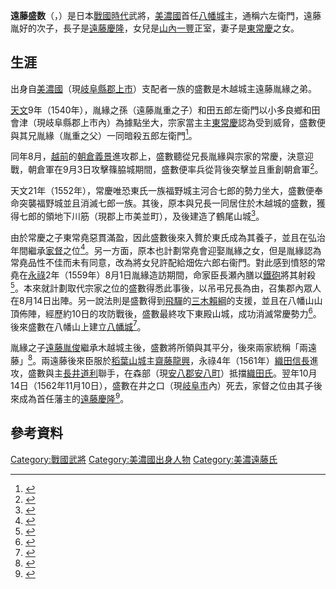 {{日本武士
|名稱= 遠藤 盛數
|圖片名稱= 
|圖片大小= 
|圖片說明= 
|時代= [[戰國時代_(日本)|戰國時代]]
|出生日期= 
|出生地點= 
|逝世日期= [[永祿|永祿]]5年10月14日（1562年11月10日）
|逝世地點= [[美濃國|美濃國]]井之口（現[[岐阜縣|岐阜縣]][[岐阜市|岐阜市]]內）
|假名= {{lang|ja|えんどう もりかず}}
|羅馬字=Endō Morikazu
|幼名= 
|改名= 
|别名= 六左衛門
|諡号= 
|神号= 
|戒名= 
|洗禮名= 
|墓所=  
|朝廷官位= 
|幕府職位= 
|主君= [[齋藤義龍|齋藤義龍]]（[[齋藤龍興|齋藤龍興]]）
|藩= 
|氏族= {{Link-ja|遠藤氏|遠藤氏|美濃遠藤氏}}
|父母= 父：遠藤胤好
|養父= [[東常慶|東常慶]]（[[婿養子|婿養子]]）
|養母= 
|兄弟= 遠藤胤緣
|姐妹= 
|正室= [[東常慶|東常慶]]之女
|側室= 
|嗣子= [[遠藤慶隆|遠藤慶隆]]<br>遠藤慶胤<br>遠藤慶直
|嗣女= {{Link-ja|見性院 (山內一豐室)|見性院 (山内一豊室)|見性院}}（[[山內一豐|山內一豐]]正室）
|養子= 
|養女= 
}}
'''遠藤盛数'''（{{jpn|j=遠藤盛数|hg=えんどう もりかず|rm=Endō Morikazu}}，{{bd|||1562年|11月10日|catIdx=Endō Morikazu}}）是日本[[戰國時代_(日本)|戰國時代]]武將，[[美濃國|美濃國]]首任[[郡上八幡城|八幡城]]主，通稱六左衛門，遠藤胤好的次子，長子是[[遠藤慶隆|遠藤慶隆]]，女兒是[[山內一豐|山內一豐]]正室{{Link-ja|見性院 (山內一豐室)|見性院 (山内一豊室)|見性院}}，妻子是[[東常慶|東常慶]]之女。

== 生涯 ==
出身自[[美濃國|美濃國]]{{Link-ja|郡上郡|郡上郡}}（現[[岐阜縣|岐阜縣]][[郡上市|郡上市]]）支配者{{Link-ja|東氏|東氏}}一族的盛數是木越城主遠藤胤緣之弟。

[[天文_(後奈良天皇)|天文]]9年（1540年），胤緣之孫（遠藤胤重之子）和田五郎左衛門以小多良鄉和田會津（現岐阜縣郡上市內）為據點坐大，宗家當主{{Link-ja|篠脇城|篠脇城}}主[[東常慶|東常慶]]認為受到威脅，盛數便與其兄胤緣（胤重之父）一同暗殺五郎左衛門<ref>{{Cite book |last= |first= |author= 太田成和|authorlink= |coauthors= |year= 1960|title= 郡上八幡町史|publisher= 八幡町役場|location= |volume= 上巻|pages= 173 - 174|chapter= 東常慶|id= |isbn= }}</ref>。

同年8月，[[越前國|越前]]的[[朝倉義景|朝倉義景]]進攻郡上，盛數聽從兄長胤緣與宗家的常慶，決意迎戰，朝倉軍在9月3日攻擊篠脇城期間，盛數便率兵從背後突擊並且重創朝倉軍<ref>{{Cite book |last= |first= |author= 太田成和|authorlink= |coauthors= |year= 1960|title= 郡上八幡町史|publisher= 八幡町役場|location= |volume= 上巻|pages= 175 - 177|chapter= 朝倉勢の郡上侵攻|id= |isbn= }}</ref>。

天文21年（1552年），常慶唯恐東氏一族福野城主河合七郎的勢力坐大，盛數便奉命突襲福野城並且消滅七郎一族。其後，原本與兄長一同居住於木越城的盛數，獲得七郎的領地下川筋（現郡上市美並町），及後建造了鶴尾山城<ref>{{Cite book |last= |first= |author= 太田成和|authorlink= |coauthors= |year= 1960|title= 郡上八幡町史|publisher= 八幡町役場|location= |volume= 上巻|pages= 178 - 179|chapter= 河合氏討伐|id= |isbn= }}</ref>。

由於常慶之子東常堯惡貫滿盈，因此盛數後來入贅於東氏成為其養子，並且在弘治年間繼承[[家督|家督]]之位<ref>{{Cite book |last= |first= |author= 金子貞二|authorlink= |coauthors= |year= 1993|title= 明宝村史|publisher= 明宝村|location= |volume= 通史編上巻|page= 233|chapter= 東氏の衰退|id= |isbn= }}</ref>。另一方面，原本也計劃常堯會迎娶胤緣之女，但是胤緣認為常堯品性不佳而未有同意，改為將女兒許配給畑佐六郎右衞門。對此感到憤怒的常堯在[[永祿|永祿]]2年（1559年）8月1日胤緣造訪{{Link-ja|東殿山城|東殿山城}}期間，命家臣長瀬內膳以[[鐵砲|鐵砲]]將其射殺<ref name="todoyama">{{Cite book |last= |first= |author= 美並村教育委員会|authorlink= |coauthors= |year= 1981|title= 美並村史|publisher= 美並村|location= |volume= 通史編上巻|pages= 201 - 203|chapter= 東殿山の戦い|id= |isbn= }}</ref>。本來就計劃取代宗家之位的盛數得悉此事後，以吊弔兄長為由，召集郡內眾人在8月14日出陣。另一說法則是盛數得到[[飛驒國|飛驒]]的[[姊小路良賴|三木賴綱]]的支援，並且在八幡山山頂佈陣，經歷約10日的攻防戰後，盛數最終攻下東殿山城，成功消滅常慶勢力<ref>{{Cite book |last= |first= |author= 太田成和|authorlink= |coauthors= |year= 1960|title= 郡上八幡町史|publisher= 八幡町役場|location= |volume= 上巻|pages= 179 - 180|chapter= 東殿山の決戦|id= |isbn= }}</ref>。後來盛數在八幡山上建立[[郡上八幡城|八幡城]]<ref>{{Cite book |last= |first= |author= 太田成和|authorlink= |coauthors= |year= 1960|title= 郡上八幡町史|publisher= 八幡町役場|location= |volume= 上巻|page= 183|chapter= 八幡城の創建|id= |isbn= }}</ref>。

胤緣之子[[遠藤胤俊|遠藤胤俊]]繼承木越城主後，盛數將所領與其平分，後來兩家統稱「兩遠藤」<ref>{{Cite book |last= |first= |author= 白鳥町教育委員会|authorlink= |coauthors= |year= 1976|title= 白鳥町史|publisher= 白鳥町|location= |volume= 通史編 上巻|page= 209|chapter= 遠藤盛数と八幡城|id= |isbn= }}</ref>。兩遠藤後來臣服於[[稻葉山城|稻葉山城]]主[[齋藤龍興|齋藤龍興]]，永祿4年（1561年）[[織田信長|織田信長]]進攻{{Link-ja|西濃|西濃}}，盛數與{{Link-ja|關城 (美濃國)|関城 (美濃国)|關城}}主[[長井道利|長井道利]]聯手，在森部（現[[安八郡|安八郡]][[安八町|安八町]]）抵擋[[織田氏|織田氏]]。翌年10月14日（1562年11月10日），盛數在井之口（現[[岐阜市|岐阜市]]內）死去，家督之位由其子後來成為{{Link-ja|郡上藩|郡上藩}}首任藩主的[[遠藤慶隆|遠藤慶隆]]<ref>{{Cite book |last= |first= |author= 太田成和|authorlink= |coauthors= |year= 1960|title= 郡上八幡町史|publisher= 八幡町役場|location= |volume= 上巻|page= 201|chapter= 遠藤盛数|id= |isbn= }}</ref>。

== 參考資料 ==
{{Reflist}}

{{DEFAULTSORT:Endō Morikazu}}
[[Category:戰國武將|Category:戰國武將]]
[[Category:美濃國出身人物|Category:美濃國出身人物]]
[[Category:美濃遠藤氏|Category:美濃遠藤氏]]